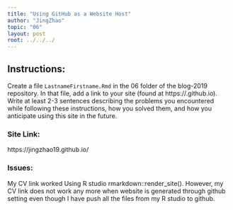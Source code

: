 ```yaml
---
title: "Using GitHub as a Website Host"
author: "JingZhao"
topic: "06"
layout: post
root: ../../../
---
```


## Instructions:

Create a file `LastnameFirstname.Rmd` in the 06 folder of the blog-2019 repository. In that file, add a link to your site (found at https://<your-username>.github.io). Write at least 2-3 sentences describing the problems you encountered while following these instructions, how you solved them, and how you anticipate using this site in the future. 

### Site Link: 
https://jingzhao19.github.io/

### Issues:
My CV link worked Using R studio rmarkdown::render_site(). However, my CV link does not work any more when website is generated through github setting even though I have push all the files from my R studio to github. 